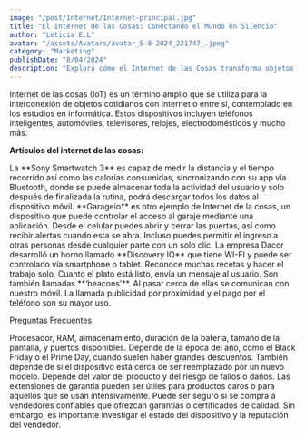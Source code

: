 ```yaml
---
image: "/post/Internet/Internet-principal.jpg"
title: "El Internet de las Cosas: Conectando el Mundo en Silencio"
author: "Leticia E.L"
avatar: "/assets/Avatars/avatar_5-8-2024_221747_.jpeg"
category: "Marketing"
publishDate: "8/04/2024"
description: "Explora cómo el Internet de las Cosas transforma objetos cotidianos en agentes inteligentes, conectando nuestro entorno de formas que apenas comenzamos a comprender."
---
```


<ImageMDX src="/post/Internet/internet1.png" alt="internet" width={800} height={400} />

<Parrafo>
  Internet de las cosas (IoT) es un término amplio que se utiliza para la interconexión de objetos cotidianos con Internet o entre
  sí, contemplado en los estudios en informática. Estos dispositivos incluyen teléfonos inteligentes, automóviles, televisores,
  relojes, electrodomésticos y mucho más.
</Parrafo>

<SubSeccion>**Artículos del internet de las cosas:** </SubSeccion>

<ImageMDX src="/post/Internet/internet-2.jpg" alt="internet" width={800} height={400} />

<Parrafo>
  La **Sony Smartwatch 3** es capaz de medir la distancia y el tiempo recorrido así como las calorías consumidas, sincronizando
  con su app vía Bluetooth, donde se puede almacenar toda la actividad del usuario y solo después de finalizada la rutina, podrá
  descargar todos los datos al dispositivo móvil.
</Parrafo>

<ImageMDX src="/post/Internet/internet3_.jpg" alt="internet" width={800} height={400} />

<Parrafo>
  **Garageio** es otro ejemplo de Internet de la cosas, un dispositivo que puede controlar el acceso al garaje mediante una
  aplicación. Desde el celular puedes abrir y cerrar las puertas, así como recibir alertas cuando esta se abra. Incluso puedes
  permitir el ingreso a otras personas desde cualquier parte con un solo clic.
</Parrafo>

<ImageMDX src="/post/Internet/internet4-5.jpg" alt="internet" width={800} height={400} />

<Parrafo>
La empresa Dacor desarrolló un horno llamado **Discovery IQ** que tiene WI-FI y puede ser controlado vía smartphone o tablet. Reconoce muchas recetas y hacer el trabajo solo. Cuanto el plato está listo, envía un mensaje al usuario.

</Parrafo>

<ImageMDX src="/post/Internet/internet4.jpg" alt="internet" width={800} height={400} />

<Parrafo>
  Son también llamadas **‘beacons’**. Al pasar cerca de ellas se comunican con nuestro móvil. La llamada publicidad por proximidad
  y el pago por el teléfono son su mayor uso.
</Parrafo>

<Divider />

<SubTitulo id=""> Preguntas Frecuentes </SubTitulo>

<Accordion title="¿Qué especificaciones debo considerar al comprar un dispositivo?">
  <Parrafo>Procesador, RAM, almacenamiento, duración de la batería, tamaño de la pantalla, y puertos disponibles.</Parrafo>
</Accordion>

<Accordion title="¿Es mejor esperar a una oferta o comprar a precio normal?">
  <Parrafo className="justify-normal italic">
    Depende de la época del año, como el Black Friday o el Prime Day, cuando suelen haber grandes descuentos. También depende de
    si el dispositivo está cerca de ser reemplazado por un nuevo modelo.
  </Parrafo>
</Accordion>

<Accordion title="¿Es necesario comprar una extensión de garantía?">
  <Parrafo>
    Depende del valor del producto y del riesgo de fallos o daños. Las extensiones de garantía pueden ser útiles para productos
    caros o para aquellos que se usan intensivamente.
  </Parrafo>
</Accordion>

<Accordion title="¿Es seguro comprar tecnología de segunda mano o reacondicionada?">
  <Parrafo>
    Puede ser seguro si se compra a vendedores confiables que ofrezcan garantías o certificados de calidad. Sin embargo, es
    importante investigar el estado del dispositivo y la reputación del vendedor.
  </Parrafo>
</Accordion>
